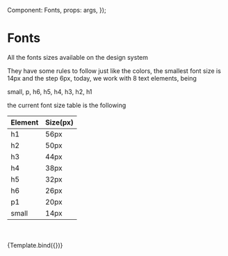 

<Meta title="Style Guide/Fonts" component={Fonts} />

  Component: Fonts,
  props: args,
});

# Fonts

All the fonts sizes available on the design system

They have some rules to follow just like the colors, the smallest font size is 14px and the step 6px, today, we work with 8 text elements, being

small, p, h6, h5, h4, h3, h2, h1

the current font size table is the following

|Element|Size(px)|
|----|----|
|h1|56px|
|h2|50px|
|h3|44px|
|h4|38px|
|h5|32px|
|h6|26px|
|p1|20px|
|small|14px|

<br />
<br />



<Story name="Fonts">
  {Template.bind({})}
</Story>

